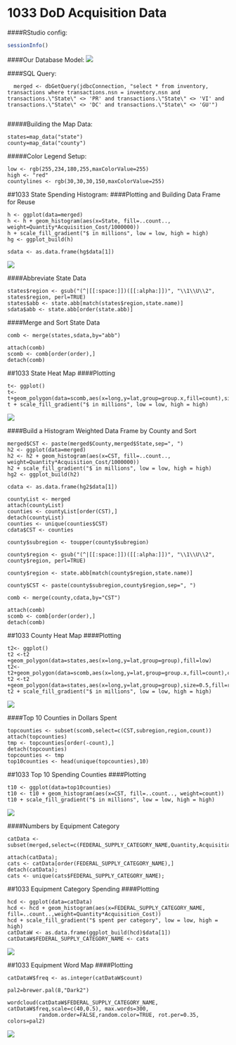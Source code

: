 1033 DoD Acquisition Data
============

####RStudio config:
```r
sessionInfo()
```
####Our Database Model: 
![](../model/Relational_1.png)

####SQL Query:
```
  merged <- dbGetQuery(jdbcConnection, "select * from inventory, transactions where transactions.nsn = inventory.nsn and transactions.\"State\" <> 'PR' and transactions.\"State\" <> 'VI' and transactions.\"State\" <> 'DC' and transactions.\"State\" <> 'GU'")
  
```

#####Building the Map Data:
```
states=map_data("state")
county=map_data("county")
```

#####Color Legend Setup:
```  
low <- rgb(255,234,180,255,maxColorValue=255)
high <- "red"
countylines <- rgb(30,30,30,150,maxColorValue=255)
```

##1033 State Spending Histogram:
####Plotting and Building Data Frame for Reuse
```
h <- ggplot(data=merged) 
h <- h + geom_histogram(aes(x=State, fill=..count.., weight=Quantity*Acquisition_Cost/1000000))
h + scale_fill_gradient("$ in millions", low = low, high = high)
hg <- ggplot_build(h)

sdata <- as.data.frame(hg$data[1])
```
![](./HistogramStateCost.png)

####Abbreviate State Data
```
states$region <- gsub("(^|[[:space:]])([[:alpha:]])", "\\1\\U\\2", states$region, perl=TRUE)
states$abb <- state.abb[match(states$region,state.name)]
sdata$abb <- state.abb[order(state.abb)]

```

####Merge and Sort State Data
```
comb <- merge(states,sdata,by="abb")

attach(comb)
scomb <- comb[order(order),]
detach(comb)
```

##1033 State Heat Map
####Plotting
```
t<- ggplot()
t<-t+geom_polygon(data=scomb,aes(x=long,y=lat,group=group.x,fill=count),size=0.5,color="black")
t + scale_fill_gradient("$ in millions", low = low, high = high)
```
![](./HeatMapState.png)


####Build a Histogram Weighted Data Frame by County and Sort
```
merged$CST <- paste(merged$County,merged$State,sep=", ")
h2 <- ggplot(data=merged) 
h2 <- h2 + geom_histogram(aes(x=CST, fill=..count.., weight=Quantity*Acquisition_Cost/1000000))
h2 + scale_fill_gradient("$ in millions", low = low, high = high)
hg2 <- ggplot_build(h2)

cdata <- as.data.frame(hg2$data[1])

countyList <- merged
attach(countyList)
counties <- countyList[order(CST),]
detach(countyList)
counties <- unique(counties$CST)
cdata$CST <- counties

county$subregion <- toupper(county$subregion)

county$region <- gsub("(^|[[:space:]])([[:alpha:]])", "\\1\\U\\2", county$region, perl=TRUE)

county$region <- state.abb[match(county$region,state.name)]

county$CST <- paste(county$subregion,county$region,sep=", ")

comb <- merge(county,cdata,by="CST")

attach(comb)
scomb <- comb[order(order),]
detach(comb)
```

##1033 County Heat Map
####Plotting
```
t2<- ggplot()
t2 <-t2 +geom_polygon(data=states,aes(x=long,y=lat,group=group),fill=low)
t2<-t2+geom_polygon(data=scomb,aes(x=long,y=lat,group=group.x,fill=count),color=countylines)
t2 <-t2 +geom_polygon(data=states,aes(x=long,y=lat,group=group),size=0.5,fill=rgb(0,0,0,0),color="black")
t2 + scale_fill_gradient("$ in millions", low = low, high = high) 
```
![](./HeatMapCounty.png)

####Top 10 Counties in Dollars Spent
```
topcounties <- subset(scomb,select=c(CST,subregion,region,count))
attach(topcounties)
tmp <- topcounties[order(-count),]
detach(topcounties)
topcounties <- tmp
top10counties <- head(unique(topcounties),10)
```

##1033 Top 10 Spending Counties
####Plotting
```
t10 <- ggplot(data=top10counties) 
t10 <- t10 + geom_histogram(aes(x=CST, fill=..count.., weight=count))
t10 + scale_fill_gradient("$ in millions", low = low, high = high)
```
![](./HistogramTopCountyCost.png)

####Numbers by Equipment Category
```
catData <- subset(merged,select=c(FEDERAL_SUPPLY_CATEGORY_NAME,Quantity,Acquisition_Cost))

attach(catData);
cats <- catData[order(FEDERAL_SUPPLY_CATEGORY_NAME),]
detach(catData);
cats <- unique(cats$FEDERAL_SUPPLY_CATEGORY_NAME);
```

##1033 Equipment Category Spending
####Plotting
```
hcd <- ggplot(data=catData)
hcd <- hcd + geom_histogram(aes(x=FEDERAL_SUPPLY_CATEGORY_NAME, fill=..count..,weight=Quantity*Acquisition_Cost))
hcd + scale_fill_gradient("$ spent per category", low = low, high = high)
catDataW <- as.data.frame(ggplot_build(hcd)$data[1])
catDataW$FEDERAL_SUPPLY_CATEGORY_NAME <- cats
```
![](./HistogramTopCategoryCost.png)

##1033 Equipment Word Map
####Plotting
```
catDataW$freq <- as.integer(catDataW$count)

pal2=brewer.pal(8,"Dark2")

wordcloud(catDataW$FEDERAL_SUPPLY_CATEGORY_NAME, catDataW$freq,scale=c(40,0.5), max.words=300, 
          random.order=FALSE,random.color=TRUE, rot.per=0.35, colors=pal2)
```
![](./WordMapCategories.png)